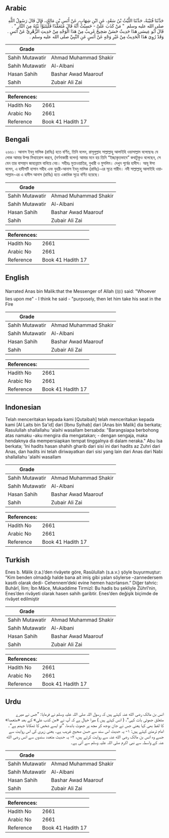 ## Arabic


<div dir="rtl" lang="ar" style={{fontSize:'larger',backgroundColor:'#f8f9fa',padding:20}}>
حَدَّثَنَا قُتَيْبَةُ، حَدَّثَنَا اللَّيْثُ بْنُ سَعْدٍ، عَنِ ابْنِ شِهَابٍ، عَنْ أَنَسِ بْنِ مَالِكٍ، قَالَ قَالَ رَسُولُ اللَّهِ صلى الله عليه وسلم ‏ "‏ مَنْ كَذَبَ عَلَىَّ - حَسِبْتُ أَنَّهُ قَالَ مُتَعَمِّدًا فَلْيَتَبَوَّأْ بَيْتَهُ مِنَ النَّارِ ‏"‏ ‏.‏ قَالَ أَبُو عِيسَى هَذَا حَدِيثٌ حَسَنٌ صَحِيحٌ غَرِيبٌ مِنْ هَذَا الْوَجْهِ مِنْ حَدِيثِ الزُّهْرِيِّ عَنْ أَنَسٍ ‏.‏ وَقَدْ رُوِيَ هَذَا الْحَدِيثُ مِنْ غَيْرِ وَجْهٍ عَنْ أَنَسٍ عَنِ النَّبِيِّ صلى الله عليه وسلم ‏.‏
</div>
<div style={{backgroundColor:'#f8f9fa',padding:20, marginBottom: 10}}><table> <thead> <tr> <th>Grade</th> <th></th> </tr> </thead> <tbody> <tr><td>Sahih Mutawatir</td><td>Ahmad Muhammad Shakir</td></tr><tr><td>Sahih Mutawatir</td><td>Al-Albani</td></tr><tr><td>Hasan Sahih</td><td>Bashar Awad Maarouf</td></tr><tr><td>Sahih</td><td>Zubair Ali Zai</td></tr></tbody></table><table> <thead> <tr> <th>References:</th> <th></th> </tr> </thead> <tbody><tr><td>Hadith No</td><td>2661</td></tr><tr><td>Arabic No</td><td>2661</td></tr><tr><td>Reference</td><td>Book 41 Hadith 17</td></tr></tbody></table></div>

## Bengali


<div dir="ltr" lang="bn" style={{fontSize:'larger',backgroundColor:'#f8f9fa',padding:20}}>
২৬৬১। আনাস ইবনু মালিক (রাযিঃ) হতে বর্ণিত, তিনি বলেন, রাসূলুল্লাহ সাল্লাল্লাহু আলাইহি ওয়াসাল্লাম বলেছেনঃ যে লোক আমার উপর মিথ্যারোপ করবে, (বর্ণনাকারী বলেন) আমার মনে হয় তিনি “ইচ্ছাকৃতভাবে” কথাটুকুও বলেছেন, সে যেন তার বাসস্থান জাহান্নামে বানিয়ে নেয়। সহীহঃ মুতাওয়াতির, বুখারী ও মুসলিম। দেখুন পূর্বের হাদীস। আবূ ঈসা বলেন, এ হাদীসটি হাসান সহীহ এবং যুহরী-আনাস ইবনু মালিক (রাযিঃ)-এর সূত্রে গারীব। নবী সাল্লাল্লাহু আলাইহি ওয়াসাল্লাম-এর এ হাদীস আনাস (রাযিঃ) হতে একাধিক সূত্রে বর্ণিত হয়েছে।
</div>
<div style={{backgroundColor:'#f8f9fa',padding:20, marginBottom: 10}}><table> <thead> <tr> <th>Grade</th> <th></th> </tr> </thead> <tbody> <tr><td>Sahih Mutawatir</td><td>Ahmad Muhammad Shakir</td></tr><tr><td>Sahih Mutawatir</td><td>Al-Albani</td></tr><tr><td>Hasan Sahih</td><td>Bashar Awad Maarouf</td></tr><tr><td>Sahih</td><td>Zubair Ali Zai</td></tr></tbody></table><table> <thead> <tr> <th>References:</th> <th></th> </tr> </thead> <tbody><tr><td>Hadith No</td><td>2661</td></tr><tr><td>Arabic No</td><td>2661</td></tr><tr><td>Reference</td><td>Book 41 Hadith 17</td></tr></tbody></table></div>

## English


<div dir="ltr" lang="en" style={{fontSize:'larger',backgroundColor:'#f8f9fa',padding:20}}>
Narrated Anas bin Malik:that the Messenger of Allah (ﷺ) said: "Whoever lies upon me" - I think he said - "purposely, then let him take his seat in the Fire
</div>
<div style={{backgroundColor:'#f8f9fa',padding:20, marginBottom: 10}}><table> <thead> <tr> <th>Grade</th> <th></th> </tr> </thead> <tbody> <tr><td>Sahih Mutawatir</td><td>Ahmad Muhammad Shakir</td></tr><tr><td>Sahih Mutawatir</td><td>Al-Albani</td></tr><tr><td>Hasan Sahih</td><td>Bashar Awad Maarouf</td></tr><tr><td>Sahih</td><td>Zubair Ali Zai</td></tr></tbody></table><table> <thead> <tr> <th>References:</th> <th></th> </tr> </thead> <tbody><tr><td>Hadith No</td><td>2661</td></tr><tr><td>Arabic No</td><td>2661</td></tr><tr><td>Reference</td><td>Book 41 Hadith 17</td></tr></tbody></table></div>

## Indonesian


<div dir="ltr" lang="id" style={{fontSize:'larger',backgroundColor:'#f8f9fa',padding:20}}>
Telah menceritakan kepada kami [Qutaibah] telah menceritakan kepada kami [Al Laits bin Sa'id] dari [Ibnu Syihab] dari [Anas bin Malik] dia berkata; Rasulullah shallallahu 'alaihi wasallam bersabda: "Barangsiapa berbohong atas namaku -aku mengira dia mengatakan; - dengan sengaja, maka hendaknya dia mempersiapkan tempat tinggalnya di dalam neraka." Abu Isa berkata; 'Ini hadits hasan shahih gharib dari sisi ini dari hadits az Zuhri dari Anas, dan hadits ini telah diriwayatkan dari sisi yang lain dari Anas dari Nabi shallallahu 'alaihi wasallam
</div>
<div style={{backgroundColor:'#f8f9fa',padding:20, marginBottom: 10}}><table> <thead> <tr> <th>Grade</th> <th></th> </tr> </thead> <tbody> <tr><td>Sahih Mutawatir</td><td>Ahmad Muhammad Shakir</td></tr><tr><td>Sahih Mutawatir</td><td>Al-Albani</td></tr><tr><td>Hasan Sahih</td><td>Bashar Awad Maarouf</td></tr><tr><td>Sahih</td><td>Zubair Ali Zai</td></tr></tbody></table><table> <thead> <tr> <th>References:</th> <th></th> </tr> </thead> <tbody><tr><td>Hadith No</td><td>2661</td></tr><tr><td>Arabic No</td><td>2661</td></tr><tr><td>Reference</td><td>Book 41 Hadith 17</td></tr></tbody></table></div>

## Turkish


<div dir="ltr" lang="tr" style={{fontSize:'larger',backgroundColor:'#f8f9fa',padding:20}}>
Enes b. Mâlik (r.a.)’den rivâyete göre, Rasûlullah (s.a.v.) şöyle buyurmuştur: “Kim benden olmadığı halde bana ait imiş gibi yalan söylerse –zannedersem kasıtlı olarak dedi- Cehennem’deki evine hemen hazırlansın.” Diğer tahric: Buhârî, İlim; İbn Mâce, Mukaddime Tirmizî: Bu hadis bu şekliyle Zührî’nin, Enes’den rivâyeti olarak hasen sahih garibtir. Enes’den değişik biçimde de rivâyet edilmiştir
</div>
<div style={{backgroundColor:'#f8f9fa',padding:20, marginBottom: 10}}><table> <thead> <tr> <th>Grade</th> <th></th> </tr> </thead> <tbody> <tr><td>Sahih Mutawatir</td><td>Ahmad Muhammad Shakir</td></tr><tr><td>Sahih Mutawatir</td><td>Al-Albani</td></tr><tr><td>Hasan Sahih</td><td>Bashar Awad Maarouf</td></tr><tr><td>Sahih</td><td>Zubair Ali Zai</td></tr></tbody></table><table> <thead> <tr> <th>References:</th> <th></th> </tr> </thead> <tbody><tr><td>Hadith No</td><td>2661</td></tr><tr><td>Arabic No</td><td>2661</td></tr><tr><td>Reference</td><td>Book 41 Hadith 17</td></tr></tbody></table></div>

## Urdu


<div dir="rtl" lang="ur" style={{fontSize:'larger',backgroundColor:'#f8f9fa',padding:20}}>
انس بن مالک رضی الله عنہ کہتے ہیں کہ رسول اللہ صلی اللہ علیہ وسلم نے فرمایا: ”جس نے میرے متعلق جھوٹی بات کہی“، ( انس کہتے ہیں ) میرا خیال ہے کہ آپ نے «من كذب علي» کے بعد «متعمدا» کا لفظ بھی کہا یعنی جس نے جان بوجھ کر مجھ پر جھوٹ باندھا، ”تو ایسے شخص کا ٹھکانا جہنم ہے“۔ امام ترمذی کہتے ہیں: ۱- یہ حدیث اس سند سے حسن صحیح غریب ہے۔ یعنی زہری کی اس روایت سے جسے وہ انس بن مالک رضی الله عنہ سے روایت کرتے ہیں، ۲- یہ حدیث متعدد سندوں سے انس رضی الله عنہ کے واسطہ سے نبی اکرم صلی اللہ علیہ وسلم سے آئی ہے۔
</div>
<div style={{backgroundColor:'#f8f9fa',padding:20, marginBottom: 10}}><table> <thead> <tr> <th>Grade</th> <th></th> </tr> </thead> <tbody> <tr><td>Sahih Mutawatir</td><td>Ahmad Muhammad Shakir</td></tr><tr><td>Sahih Mutawatir</td><td>Al-Albani</td></tr><tr><td>Hasan Sahih</td><td>Bashar Awad Maarouf</td></tr><tr><td>Sahih</td><td>Zubair Ali Zai</td></tr></tbody></table><table> <thead> <tr> <th>References:</th> <th></th> </tr> </thead> <tbody><tr><td>Hadith No</td><td>2661</td></tr><tr><td>Arabic No</td><td>2661</td></tr><tr><td>Reference</td><td>Book 41 Hadith 17</td></tr></tbody></table></div>